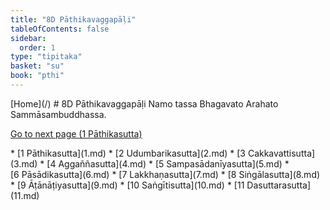 ```yaml
---
title: "8D Pāthikavaggapāḷi"
tableOfContents: false
sidebar:
  order: 1
type: "tipitaka"
basket: "su"
book: "pthi"
---
```



<Paragraph type="center" book="pthi">
[Home](/)
</Paragraph>

<Paragraph type="center" book="pthi">
# 8D Pāthikavaggapāḷi
</Paragraph>

<Paragraph number="1" type="center" book="pthi">
Namo tassa Bhagavato Arahato Sammāsambuddhassa.

[Go to next page (1 Pāthikasutta)](1.md)



</Paragraph>

<TableOfContents book="pthi" section="8">
* [1 Pāthikasutta](1.md)
* [2 Udumbarikasutta](2.md)
* [3 Cakkavattisutta](3.md)
* [4 Aggaññasutta](4.md)
* [5 Sampasādanīyasutta](5.md)
* [6 Pāsādikasutta](6.md)
* [7 Lakkhaṇasutta](7.md)
* [8 Siṅgālasutta](8.md)
* [9 Āṭānāṭiyasutta](9.md)
* [10 Saṅgītisutta](10.md)
* [11 Dasuttarasutta](11.md)
</TableOfContents>
